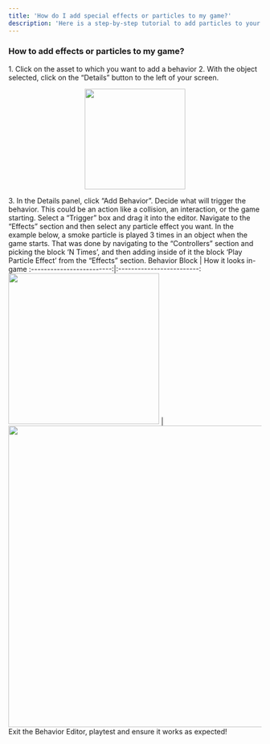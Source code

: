 ```yaml
---
title: 'How do I add special effects or particles to my game?'
description: 'Here is a step-by-step tutorial to add particles to your game'
---
```


### How to add effects or particles to my game?

<Steps>
  <Step title="First Step">
<Accordion title="The basics for all behaviors">
    1. Click on the asset to which you want to add a behavior
    2. With the object selected, click on the “Details” button to the left of your screen.
    <p align="center">
      <img width="200" noZoom src="https://i.imgur.com/jMSZzP8.png" /> </p>
    3. In the Details panel, click “Add Behavior”.
</Accordion>
  </Step>
  <Step title="Second Step">
Decide what will trigger the behavior. This could be an action like a collision, an interaction, or the game starting. Select a “Trigger” box and drag it into the editor.  
 </Step>
<Step title="Third Step">
Navigate to the “Effects” section and then select any particle effect you want. In the example below, a smoke particle is played 3 times in an object when the game starts. That was done by navigating to the “Controllers” section and picking the block ‘N Times’, and then adding inside of it the block ‘Play Particle Effect’ from the “Effects” section.
  <Accordion title="Behavior Image">
  Behavior Block             |  How it looks in-game
:-------------------------:|:-------------------------:
<img width="300" noZoom src="https://i.imgur.com/nIhPESQ.png" />  |  <img width="600" noZoom src="https://i.imgur.com/eRxai65.png" />
  </Accordion>
  </Step>
<Step title="Fourth Step">
Exit the Behavior Editor, playtest and ensure it works as expected!
</Step>
</Steps>
